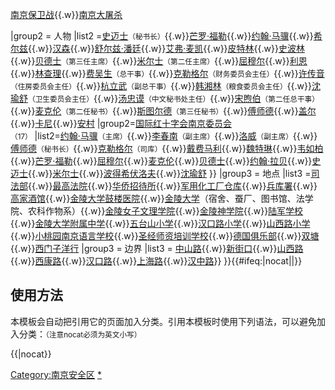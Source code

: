 {{Navbox
|name = 南京安全区
|title = [[南京安全区]]
|titlestyle = 
|groupstyle = text-align: center;
|liststyle = padding: 0.25em 0; line-height: 1.4em;
|state = collapsed
|image = 
|above = 

|group1 = 历史背景
|list1 = [[中国抗日战争]]{{.w}}[[南京保卫战]]{{.w}}[[南京大屠杀]]

|group2 = 人物
|list2 ={{Navbox subgroup
|titlestyle = background:black;color:white;
|groupstyle = background:#dddddd;text-align: center;
|liststyle = padding: 0.25em 0; line-height: 1.4em;
|group1=[[南京安全区国际委员会]]<br><small>（28）</small>
|list1= [[约翰·拉贝]]<small>（主席）</small>{{.w}}[[史迈士]]<small>（秘书长）</small>{{.w}}[[芒罗·福勒]]{{.w}}[[约翰·马骥]]{{.w}}[[希尔兹]]{{.w}}[[J. M. 汉森|汉森]]{{.w}}[[舒尔兹·潘廷]]{{.w}}[[艾弗·麦凯]]{{.w}}[[皮特林]]{{.w}}[[史波林]]{{.w}}[[贝德士]]<small>（第三任主席）</small>{{.w}}[[米尔士]]<small>（第二任主席）</small>{{.w}}[[屈穆尔]]{{.w}}[[利恩]]{{.w}}[[林查理]]{{.w}}[[费吴生]]<small>（总干事）</small>{{.w}}[[克勒格尔]]<small>（财务委员会主任）</small>{{.w}}[[许传音]]<small>（住房委员会主任）</small>{{.w}}[[杭立武]]<small>（副总干事）</small>{{.w}}[[韩湘林]]<small>（粮食委员会主任）</small>{{.w}}[[沈瑜舒]]<small>（卫生委员会主任）</small>{{.w}}[[汤忠谟]]<small>（中文秘书处主任）</small>{{.w}}[[宋煦伯]]<small>（第二任总干事）</small>{{.w}}[[麦克伦]]<small>（第二任秘书）</small>{{.w}}[[斯图尔德]]<small>（第三任秘书）</small>{{.w}}[[傅师德]]{{.w}}[[盖尔]]{{.w}}[[J. F. 卡尼|卡尼]]{{.w}}[[安村]]
|group2=[[国际红十字会南京委员会]]<br><small>（17）</small>
|list2=[[约翰·马骥]]<small>（主席）</small>{{.w}}[[李春南]]<small>（副主席）</small>{{.w}}[[洛威]]<small>（副主席）</small>{{.w}}[[傅师德]]<small>（秘书长）</small>{{.w}}[[克勒格尔]]<small>（司库）</small>{{.w}}[[戴费马利]]{{.w}}[[魏特琳]]{{.w}}[[韦如柏]]{{.w}}[[芒罗·福勒]]{{.w}}[[屈穆尔]]{{.w}}[[麦克伦]]{{.w}}[[贝德士]]{{.w}}[[约翰·拉贝]]{{.w}}[[史迈士]]{{.w}}[[米尔士]]{{.w}}[[波得希伏洛夫]]{{.w}}[[沈瑜舒]]
}}
|group3 = 地点
|list3 ={{Navbox subgroup
|titlestyle = background:black;color:white;
|groupstyle = background:#dddddd;text-align: center;
|liststyle = padding: 0.25em 0; line-height: 1.4em;
|group1=机构
|list1=[[马歇尔公馆旧址|马歇尔公馆]]<small>（南京安全区国际委员会总部）</small>
|group2=[[南京大屠杀期间难民收容所列表|难民收容所]]<br><small>（25）</small>
|list2=[[国民政府交通部旧址|交通部]]{{.w}}[[原国民政府司法部大门|司法部]]{{.w}}[[国民政府最高法院旧址|最高法院]]{{.w}}[[华侨招待所旧址|华侨招待所]]{{.w}}[[南京军用化工厂|军用化工厂仓库]]{{.w}}[[兵库署]]{{.w}}[[高家酒馆]]{{.w}}[[南京鼓楼医院|金陵大学鼓楼医院]]{{.w}}[[金陵大学]]（宿舍、蚕厂、图书馆、法学院、农科作物系）{{.w}}[[金陵女子文理学院]]{{.w}}[[金陵神学院]]{{.w}}[[中央陆军军官学校旧址|陆军学校]]{{.w}}[[南京市金陵中学|金陵大学附属中学]]{{.w}}[[南京市五台山小学|五台山小学]]{{.w}}[[南京市汉口路小学|汉口路小学]]{{.w}}[[南京市山西路小学|山西路小学]]{{.w}}[[小桃园南京语言学校]]{{.w}}[[圣经师资培训学校]]{{.w}}[[德国俱乐部]]{{.w}}[[双塘]]{{.w}}[[西门子洋行]]
|group3 = 边界
|list3 = [[中山路 (南京)|中山路]]{{.w}}[[新街口 (南京)|新街口]]{{.w}}[[山西路 (南京)|山西路]]{{.w}}[[西康路 (南京)|西康路]]{{.w}}[[汉口西路|汉口路]]{{.w}}[[上海路 (南京)|上海路]]{{.w}}[[汉中路 (南京)|汉中路]]}}
}}<includeonly>{{#ifeq:{{{1}}}|nocat||[[Category:南京安全区]]}}</includeonly><noinclude>

== 使用方法 ==
本模板会自动把引用它的页面加入分类。引用本模板时使用下列语法，可以避免加入分类：<small>（注意nocat必须为英文小写）</small>
 
<nowiki>{{</nowiki>{{PAGENAME}}<nowiki>|nocat}}</nowiki>

[[Category:南京安全区|*]]
[[Category:中国抗日战争导航模板| ]]
</noinclude>
